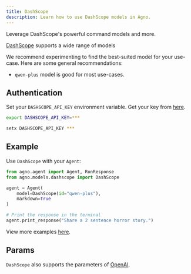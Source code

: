 ```yaml
---
title: DashScope
description: Learn how to use DashScope models in Agno.
---
```


Leverage DashScope's powerful command models and more.

[DashScope](https://dashscope.aliyun.com/) supports a wide range of models

We recommend experimenting to find the best-suited model for your use-case. Here are some general recommendations:

- `qwen-plus` model is good for most use-cases.

## Authentication

Set your `DASHSCOPE_API_KEY` environment variable. Get your key from [here](https://dashscope.aliyun.com/api-keys).

<CodeGroup>

```bash Mac
export DASHSCOPE_API_KEY=***
```

```bash Windows
setx DASHSCOPE_API_KEY ***
```

</CodeGroup>

## Example

Use `DashScope` with your `Agent`:

<CodeGroup>

```python agent.py
from agno.agent import Agent, RunResponse
from agno.models.dashscope import DashScope

agent = Agent(
    model=DashScope(id="qwen-plus"),
    markdown=True
)

# Print the response in the terminal
agent.print_response("Share a 2 sentence horror story.")

```

</CodeGroup>

<Note> View more examples [here](/examples/models/dashscope). </Note>

## Params

<Snippet file="model-dashscope-params.mdx" />

`DashScope` also supports the parameters of [OpenAI](/reference/models/openai).
